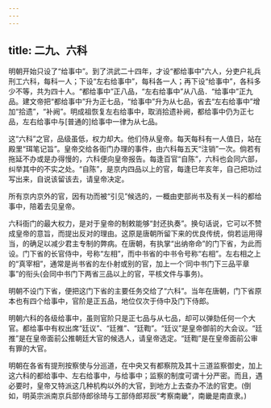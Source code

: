 ```yaml
---
---
---
```

title: 二九、六科
---



明朝开始只设了“给事中”。到了洪武二十四年，才设“都给事中”六人，分吏户礼兵刑工六科，每科一人；下设“左右给事中”，每科各一人；再下设“给事中”，各科多少不等，共为四十人。“都给事中”正八品，“左右给事中”从八品．“给事中”正九品。建文帝把“都给事中”升为正七品，“给事中”升为从七品，省去“左右给事中”增加“拾遗”，“补阙”。明成祖恢复左右给事中，取消拾遗补阙，都给事中仍为正七品，左右给事中与[普通的]给事中一律为从七品。

这“六科”之官，品级虽低，权力却大。他们侍从皇帝。每天每科有一人值日，站在殿里“珥笔记旨”。皇帝交给各衙门办理的事件，由六科每五天“注销”一次。倘若有拖延不办或是办得慢的，六科便向皇帝报告。每逢百官“自陈”，六科也会同六部，纠举其中的不实之处。“自陈”，是京内四品以上的官，每逢巳年亥年，自己把功过写出来，自说该留该去，请皇帝决定。

所有京内京外的官，因有功而被“引见”候选的，一概由吏部尚书及有关一科的都给事中，陪着去见皇帝。

六科衙门的最大权力，是对于皇帝的制敕能够“封还执奏”。换句话说，它可以不赞成皇帝的意旨，而提出反对的理由。这原是唐朝所留下来的优良传统，倘若运用得当，的确足以减少君主专制的弊病。在唐朝，有执掌“出纳帝命”的门下省，为此而设。门下省的长官侍中，号称“左相”，而中书省的中书令号称“右相”。左右相之上的“真宰相”，通常是尚书省的左仆射或别的官，加上一个‘同中书门下三品平章事”的衔头(会同中书门下两省三品以上的官，平核文件与事务)。

明朝不设门下省，便把这门下省的主要任务交给了“六科”。当年在唐朝，门下省原本也有四个给事中，官阶是正五品，地位仅次于侍中及门下侍郎。

明朝六科的各级给事中，虽则官阶只是正七品与从七品，却可以弹劾任何一个大官。都给事中有权出席“廷议”、“廷推”、“廷鞫”。“廷议”是皇帝御前的大会议。“廷推”是在皇帝面前公推朝廷大官的候选人，请皇帝选定。“廷鞫”是在皇帝面前公审有罪的大官。

明朝在各省有提刑按察使与分巡道，在中央又有都察院及其十三道监察御史，加上这六科的都给事中、左右给事中，与给事中；监察的制度可谓十分严密。而且，遇必要时，皇帝又特派这几种机构以外的大官，到地方上去查办不法的官吏。(倒如，明英宗派南京兵部侍郎徐琦与工部侍郎郑辰“考察南畿”，南畿是南直隶。)